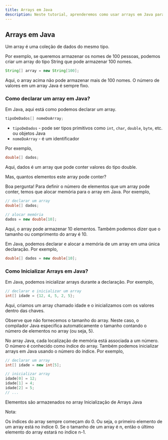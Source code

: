 ```yaml
---
title: Arrays em Java
description: Neste tutorial, aprenderemos como usar arrays em Java para armazenar coleções de dados do mesmo tipo.
---
```


## Arrays em Java
Um array é uma coleção de dados do mesmo tipo.

Por exemplo, se queremos armazenar os nomes de 100 pessoas, podemos criar um array do tipo String que pode armazenar 100 nomes.

```java
String[] array = new String[100];
```
Aqui, o array acima não pode armazenar mais de 100 nomes. O número de valores em um array Java é sempre fixo.

### Como declarar um array em Java?
Em Java, aqui está como podemos declarar um array.

```java
tipoDeDados[] nomeDoArray;
```
- `tipoDeDados` - pode ser tipos primitivos como `int`, `char`, `double`, `byte`, etc. ou objetos Java
- `nomeDoArray` - é um identificador

Por exemplo,

```java
double[] dados;
```
Aqui, dados é um array que pode conter valores do tipo double.

Mas, quantos elementos este array pode conter?

Boa pergunta! Para definir o número de elementos que um array pode conter, temos que alocar memória para o array em Java. Por exemplo,

```java
// declarar um array
double[] dados;

// alocar memória
dados = new double[10];
```
Aqui, o array pode armazenar 10 elementos. Também podemos dizer que o tamanho ou comprimento do array é 10.

Em Java, podemos declarar e alocar a memória de um array em uma única declaração. Por exemplo,

```java
double[] dados = new double[10];
```

### Como Inicializar Arrays em Java?
Em Java, podemos inicializar arrays durante a declaração. Por exemplo,

```java
// declarar e inicializar um array
int[] idade = {12, 4, 5, 2, 5};
```
Aqui, criamos um array chamado idade e o inicializamos com os valores dentro das chaves.

Observe que não fornecemos o tamanho do array. Neste caso, o compilador Java especifica automaticamente o tamanho contando o número de elementos no array (ou seja, 5).

No array Java, cada localização de memória está associada a um número. O número é conhecido como índice do array. Também podemos inicializar arrays em Java usando o número do índice. Por exemplo,

```java
// declarar um array
int[] idade = new int[5];

// inicializar array
idade[0] = 12;
idade[1] = 4;
idade[2] = 5;
// ...
```

Elementos são armazenados no array
Inicialização de Arrays Java

Nota:

Os índices do array sempre começam do 0. Ou seja, o primeiro elemento de um array está no índice 0.
Se o tamanho de um array é n, então o último elemento do array estará no índice n-1.

